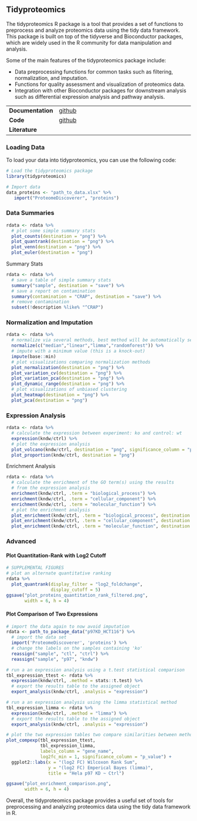 ## Tidyproteomics

The tidyproteomics R package is a tool that provides a set of functions to preprocess and analyze proteomics data using the tidy data framework. This package is built on top of the tidyverse and Bioconductor packages, which are widely used in the R community for data manipulation and analysis.

Some of the main features of the tidyproteomics package include:

-   Data preprocessing functions for common tasks such as filtering, normalization, and imputation.
-   Functions for quality assessment and visualization of proteomics data.
-   Integration with other Bioconductor packages for downstream analysis such as differential expression analysis and pathway analysis.

|                   |                                                                                                                   |
|----------------|--------------------------------------------------------|
| **Documentation** | [github](https://jeffsocal.github.io/tidyproteomics/) |
| **Code**          | [github](https://github.com/jeffsocal/tidyproteomics)                              |
| **Literature**    |                                                                        |

### Loading Data

To load your data into tidyproteomics, you can use the following code:

```r
# Load the tidyproteomics package
library(tidyproteomics)

# Import data
data_proteins <- "path_to_data.xlsx" %>%
   import("ProteomeDiscoverer", "proteins") 
```

### Data Summaries

```r
rdata <- rdata %>%
  # plot some simple summary stats
  plot_counts(destination = "png") %>%
  plot_quantrank(destination = "png") %>%
  plot_venn(destination = "png") %>%
  plot_euler(destination = "png")
```

Summary Stats

```r
rdata <- rdata %>%
  # save a table of simple summary stats
  summary("sample", destination = "save") %>%
  # save a report on contamination
  summary(contamination = "CRAP", destination = "save") %>%
  # remove contamination
  subset(!description %like% "^CRAP")
```

### Normalization and Imputation

```r
rdata <- rdata %>%
  # normalize via several methods, best method will be automatically selected
  normalize(c("median","linear","limma","randomforest")) %>%
  # impute with a minimum value (this is a knock-out)
  impute(base::min)
  # plot visualizations comparing normalization methods
  plot_normalization(destination = "png") %>%
  plot_variation_cv(destination = "png") %>% 
  plot_variation_pca(destination = "png") %>%
  plot_dynamic_range(destination = "png") %>%
  # plot visualizations of unbiased clustering
  plot_heatmap(destination = "png") %>%
  plot_pca(destination = "png")
```

### Expression Analysis

```r
rdata <- rdata %>%
  # calculate the expression between experiment: ko and control: wt
  expression(kndw/ctrl) %>%
  # plot the expression analysis
  plot_volcano(kndw/ctrl, destination = "png", significance_column = "p_value") %>% 
  plot_proportion(kndw/ctrl, destination = "png")
```

Enrichment Analysis

```r
rdata <- rdata %>%
  # calculate the enrichment of the GO term(s) using the results
  # from the expression analysis
  enrichment(kndw/ctrl, .term = "biological_process") %>%
  enrichment(kndw/ctrl, .term = "cellular_component") %>%
  enrichment(kndw/ctrl, .term = "molecular_function") %>%
  # plot the enrichment analysis
  plot_enrichment(kndw/ctrl, .term = "biological_process", destination = "png") %>%
  plot_enrichment(kndw/ctrl, .term = "cellular_component", destination = "png") %>%
  plot_enrichment(kndw/ctrl, .term = "molecular_function", destination = "png") 
```

### Advanced

#### Plot Quantitation-Rank with Log2 Cutoff

```r

# SUPPLEMENTAL FIGURES
# plot an alternate quantitative ranking
rdata %>%
  plot_quantrank(display_filter = "log2_foldchange",
                 display_cutoff = 5)
ggsave("plot_proteins_quantitation_rank_filtered.png",
       width = 6, h = 4)
```

#### Plot Comparison of Two Expressions

```r
# import the data again to now avoid imputation
rdata <- path_to_package_data("p97KD_HCT116") %>%
  # import the data set
  import('ProteomeDiscoverer', 'proteins') %>%
  # change the labels on the samples containing 'ko'
  reassign("sample", "ctl", "ctrl") %>%
  reassign("sample", "p97", "kndw")

# run a an expression analysis using a t.test statistical comparison
tbl_expression_ttest <- rdata %>%
  expression(kndw/ctrl, .method = stats::t.test) %>%
  # export the results table to the assigned object
  export_analysis(kndw/ctrl, .analysis = "expression")

# run a an expression analysis using the limma statistical method
tbl_expression_limma <- rdata %>%
  expression(kndw/ctrl, .method = "limma") %>%
  # export the results table to the assigned object
  export_analysis(kndw/ctrl, .analysis = "expression")

# plot the two expression tables two compare similarities between methods
plot_compexp(tbl_expression_ttest,
             tbl_expression_limma,
             labels_column = "gene_name",
             log2fc_min = 1, significance_column = "p_value") +
  ggplot2::labs(x = "(log2 FC) Wilcoxon Rank Sum",
                y = "(log2 FC) Emperical Bayes (limma)",
                title = "Hela p97 KD ~ Ctrl")

ggsave("plot_enrichment_comparison.png",
       width = 6, h = 4)
```

Overall, the tidyproteomics package provides a useful set of tools for preprocessing and analyzing proteomics data using the tidy data framework in R.
